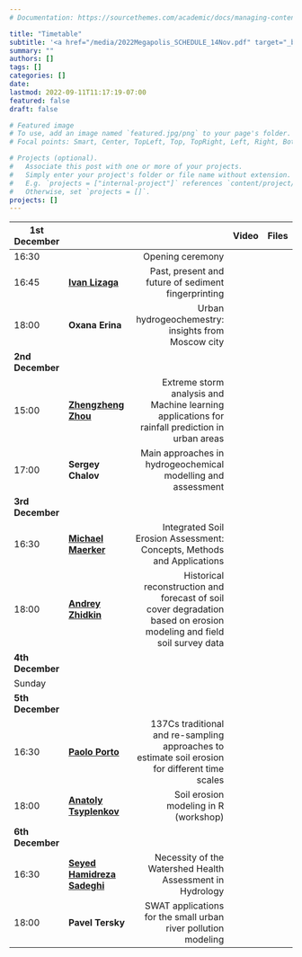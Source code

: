 ```yaml
---
# Documentation: https://sourcethemes.com/academic/docs/managing-content/

title: "Timetable"
subtitle: '<a href="/media/2022Megapolis_SCHEDULE_14Nov.pdf" target="_blank" rel="noopener"><i class="fas fa-download"></i> Download .pdf version </a> <br> <i class="fas fa-clock"></i> Moscow time'
summary: ""
authors: []
tags: []
categories: []
date: 
lastmod: 2022-09-11T11:17:19-07:00
featured: false
draft: false

# Featured image
# To use, add an image named `featured.jpg/png` to your page's folder.
# Focal points: Smart, Center, TopLeft, Top, TopRight, Left, Right, BottomLeft, Bottom, BottomRight.

# Projects (optional).
#   Associate this post with one or more of your projects.
#   Simply enter your project's folder or file name without extension.
#   E.g. `projects = ["internal-project"]` references `content/project/deep-learning/index.md`.
#   Otherwise, set `projects = []`.
projects: []
---
```



| 1st December |||Video|Files|
|----------|:-------------|------------------:|--:|--:|
| 16:30 |    |  Opening ceremony|||
| 16:45 |  **[Ivan Lizaga](/authors/lizaga/)**  |  Past, present and future of sediment fingerprinting| **[<i class="fab fa-youtube"></i>](https://youtu.be/0dIsyDPPoV4)** | **[<i class="fab fa-google-drive"></i>](https://drive.google.com/drive/folders/1gyxX8SfYSV58EMgB5DbezA6cXNSZfw7y?usp=sharing)** |
| 18:00 |  **Oxana Erina**  | Urban hydrogeochemestry: insights from Moscow city |||
| **2nd December** |
| 15:00 |  **[Zhengzheng Zhou](/authors/zhou/)**  |  Extreme storm analysis and Machine learning applications for rainfall prediction in urban areas| **[<i class="fab fa-youtube"></i>](https://youtu.be/9c9rpPnLgMk)** | **<i class="fas fa-file-pdf"></i>** |
| 17:00 |  **Sergey Chalov**  | Main approaches in hydrogeochemical modelling and assessment | | |
| **3rd December** |
| 16:30 |  **[Michael Maerker](/authors/maerker/)**  |  Integrated Soil Erosion Assessment: Concepts, Methods and Applications| **[<i class="fab fa-youtube"></i>](https://youtu.be/asvJ60z0xNY)** | **[<i class="fas fa-file-powerpoint"></i>](/media/megapolis2022_maerker.pdf)** |
| 18:00 |  **[Andrey Zhidkin](/authors/zhidkin/)**  |  Historical reconstruction and forecast of soil cover degradation based on erosion modeling and field soil survey data| **[<i class="fab fa-youtube"></i>](https://youtu.be/asvJ60z0xNY)** | **[<i class="fas fa-file-powerpoint"></i>](/media/Zhidkin Lecture Megapolis2022.pdf)** |
| **4th December** |
|Sunday|||
| **5th December** |
| 16:30 |  **[Paolo Porto](/authors/porto/)**  | 137Cs traditional and re-sampling approaches to estimate soil erosion for different time scales| **[<i class="fab fa-youtube"></i>](https://youtu.be/B2ian7Gmodc)** | **<i class="fas fa-file-pdf"></i>** |
| 18:00 |  **[Anatoly Tsyplenkov](/authors/tsyplenkov/)**  | Soil erosion modeling in R (workshop)| **[<i class="fab fa-youtube"></i>](https://youtu.be/B2ian7Gmodc)** | **[<i class="fas fa-file-powerpoint"></i>](/media/rusler_overview.pdf)** |
| **6th December** |
| 16:30 |  **[Seyed Hamidreza Sadeghi](/authors/sadeghi/)**  |  Necessity of the Watershed Health Assessment in Hydrology| **[<i class="fab fa-youtube"></i>](https://youtu.be/APXqWAVuunU)** | **[<i class="fas fa-file-powerpoint"></i>](/media/megapolis2022_sadeghi.pdf)** |
| 18:00 |  **Pavel Tersky**  | SWAT applications for the small urban river pollution modeling |  |  |
